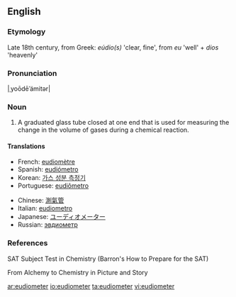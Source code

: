 ==English==

===Etymology===
Late 18th century, from Greek: ''eúdio(s)'' 'clear, fine', from ''eu'' 'well' + ''dios'' 'heavenly'

===Pronunciation===
|ˌyoōdēˈämitər|

===Noun===
{{en-noun}}

# A graduated glass tube closed at one end that is used for measuring the change in the volume of gases during a chemical reaction.

====Translations====
{{trans-top|tube for measuring volume of gases}}
* French: [[eudiomètre]]
* Spanish: [[eudiómetro]]
* Korean: [[가스 성분 측정기]]
* Portuguese: [[eudiômetro]]
{{trans-mid}}
* Chinese: [[測氣管]]
* Italian: [[eudiometro]]
* Japanese: [[ユーディオメーター]]
* Russian: [[эвдиометр]]
{{trans-bottom}}

===References===
SAT Subject Test in Chemistry (Barron's How to Prepare for the SAT)

From Alchemy to Chemistry in Picture and Story

{{wikipedia|eudiometer}}

[[ar:eudiometer]]
[[io:eudiometer]]
[[ta:eudiometer]]
[[vi:eudiometer]]